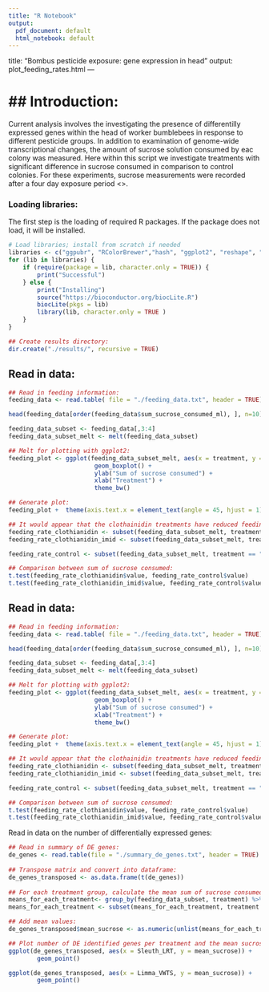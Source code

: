 ```yaml
---
title: "R Notebook"
output:
  pdf_document: default
  html_notebook: default
---
```

title: "Bombus pesticide exposure: gene expression in head"
output: plot_feeding_rates.html
---

## Introduction:
================

Current analysis involves the investigating the presence of differentilly expressed genes within the head of worker bumblebees in response to different pesticide groups. In addition to examination of genome-wide transcriptional changes, the amount of sucrose solution consumed by eac colony was measured. Here within this script we investigate treatments with significant difference in sucrose consumed in comparison to control colonies. For these experiments, sucrose measurements were recorded after a four day exposure period <<DOUBLECHECK>>.  

### Loading libraries:
The first step is the loading of required R packages. If the package does not load, it will be installed.  

```r
# Load libraries; install from scratch if needed
libraries <- c("ggpubr", "RColorBrewer","hash", "ggplot2", "reshape", "dplyr")
for (lib in libraries) {
    if (require(package = lib, character.only = TRUE)) {
        print("Successful")
    } else {
        print("Installing")
        source("https://bioconductor.org/biocLite.R")
        biocLite(pkgs = lib)
        library(lib, character.only = TRUE )
    }
}

## Create results directory:
dir.create("./results/", recursive = TRUE)
```

## Read in data:

```r
## Read in feeding information:
feeding_data <- read.table( file = "./feeding_data.txt", header = TRUE)

head(feeding_data[order(feeding_data$sum_sucrose_consumed_ml), ], n=10)

feeding_data_subset <- feeding_data[,3:4]
feeding_data_subset_melt <- melt(feeding_data_subset)

## Melt for plotting with ggplot2:
feeding_plot <- ggplot(feeding_data_subset_melt, aes(x = treatment, y = value)) +
                        geom_boxplot() +
                        ylab("Sum of sucrose consumed") +
                        xlab("Treatment") +
                        theme_bw()

## Generate plot:
feeding_plot +  theme(axis.text.x = element_text(angle = 45, hjust = 1))

## It would appear that the clothainidin treatments have reduced feeding in comparison to other treatments:
feeding_rate_clothianidin <- subset(feeding_data_subset_melt, treatment == "Clothianidin")
feeding_rate_clothianidin_imid <- subset(feeding_data_subset_melt, treatment == "Clothianidin_+_Imidacloprid")

feeding_rate_control <- subset(feeding_data_subset_melt, treatment == "Control")

## Comparison between sum of sucrose consumed:
t.test(feeding_rate_clothianidin$value, feeding_rate_control$value)
t.test(feeding_rate_clothianidin_imid$value, feeding_rate_control$value)
```

## Read in data:

```r
## Read in feeding information:
feeding_data <- read.table( file = "./feeding_data.txt", header = TRUE)

head(feeding_data[order(feeding_data$sum_sucrose_consumed_ml), ], n=10)

feeding_data_subset <- feeding_data[,3:4]
feeding_data_subset_melt <- melt(feeding_data_subset)

## Melt for plotting with ggplot2:
feeding_plot <- ggplot(feeding_data_subset_melt, aes(x = treatment, y = value)) +
                        geom_boxplot() +
                        ylab("Sum of sucrose consumed") +
                        xlab("Treatment") +
                        theme_bw()

## Generate plot:
feeding_plot +  theme(axis.text.x = element_text(angle = 45, hjust = 1))

## It would appear that the clothainidin treatments have reduced feeding in comparison to other treatments:
feeding_rate_clothianidin <- subset(feeding_data_subset_melt, treatment == "Clothianidin")
feeding_rate_clothianidin_imid <- subset(feeding_data_subset_melt, treatment == "Clothianidin_+_Imidacloprid")

feeding_rate_control <- subset(feeding_data_subset_melt, treatment == "Control")

## Comparison between sum of sucrose consumed:
t.test(feeding_rate_clothianidin$value, feeding_rate_control$value)
t.test(feeding_rate_clothianidin_imid$value, feeding_rate_control$value)
```

Read in data on the number of differentially expressed genes:
 
```r
## Read in summary of DE genes:
de_genes <- read.table(file = "./summary_de_genes.txt", header = TRUE)
 
## Transpose matrix and convert into dataframe:
de_genes_transposed <- as.data.frame(t(de_genes))
 
## For each treatment group, calculate the mean sum of sucrose consumed per treatment:
means_for_each_treatment<- group_by(feeding_data_subset, treatment) %>% summarize(m = mean(sum_sucrose_consumed_ml))
means_for_each_treatment <- subset(means_for_each_treatment, treatment !="Control")

## Add mean values:
de_genes_transposed$mean_sucrose <- as.numeric(unlist(means_for_each_treatment$m))

## Plot number of DE identified genes per treatment and the mean sucrose levels:
ggplot(de_genes_transposed, aes(x = Sleuth_LRT, y = mean_sucrose)) +
        geom_point()

ggplot(de_genes_transposed, aes(x = Limma_VWTS, y = mean_sucrose)) +
        geom_point()

```
